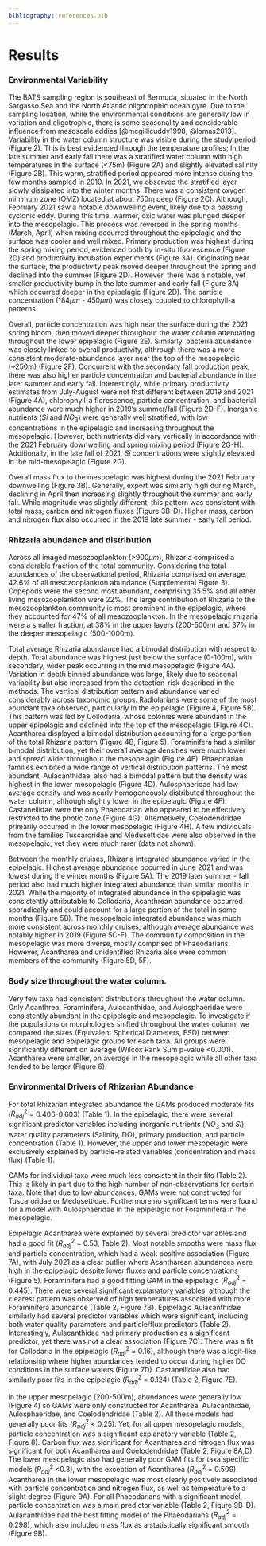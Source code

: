 ```yaml
---
bibliography: references.bib
---
```


# Results

### Environmental Variability

The BATS sampling region is southeast of Bermuda, situated in the North Sargasso Sea and the North Atlantic oligotrophic ocean gyre. Due to the sampling location, while the environmental conditions are generally low in variation and oligotrophic, there is some seasonality and considerable influence from mesoscale eddies [@mcgillicuddy1998; @lomas2013]. Variability in the water column structure was visible during the study period (Figure 2). This is best evidenced through the temperature profiles; In the late summer and early fall there was a stratified water column with high temperatures in the surface (\<75m) (Figure 2A) and slightly elevated salinity (Figure 2B). This warm, stratified period appeared more intense during the few months sampled in 2019. In 2021, we observed the stratified layer slowly dissipated into the winter months. There was a consistent oxygen minimum zone (OMZ) located at about 750m deep (Figure 2C). Although, February 2021 saw a notable downwelling event, likely due to a passing cyclonic eddy. During this time, warmer, oxic water was plunged deeper into the mesopelagic. This process was reversed in the spring months (March, April) when mixing occurred throughout the epipelagic and the surface was cooler and well mixed. Primary production was highest during the spring mixing period, evidenced both by in-situ fluorescence (Figure 2D) and productivity incubation experiments (Figure 3A). Originating near the surface, the productivity peak moved deeper throughout the spring and declined into the summer (Figure 2D). However, there was a notable, yet smaller productivity bump in the late summer and early fall (Figure 3A) which occurred deeper in the epipelagic (Figure 2D). The particle concentration (184$\mu m$ - 450$\mu m$) was closely coupled to chlorophyll-a patterns.

Overall, particle concentration was high near the surface during the 2021 spring bloom, then moved deeper throughout the water column attenuating throughout the lower epipelagic (Figure 2E). Similarly, bacteria abundance was closely linked to overall productivity, althrough there was a more consistent moderate-abundance layer near the top of the mesopelagic (\~250m) (Figure 2F). Concurrent with the secondary fall production peak, there was also higher particle concentration and bacterial abundance in the later summer and early fall. Interestingly, while primary productivity estimates from July-August were not that different between 2019 and 2021 (Figure 4A), chlorophyll-a florescence, particle concentration, and bacterial abundance were much higher in 2019's summer/fall (Figure 2D-F). Inorganic nutrients ($Si$ and $NO_3$) were generally well stratified, with low concentrations in the epipelagic and increasing throughout the mesopelagic. However, both nutrients did vary vertically in accordance with the 2021 February downwelling and spring mixing period (Figure 2G-H). Additionally, in the late fall of 2021, $Si$ concentrations were slightly elevated in the mid-mesopelagic (Figure 2G).

Overall mass flux to the mesopelagic was highest during the 2021 February downwelling (Figure 3B). Generally, export was similarly high during March, declining in April then increasing slightly throughout the summer and early fall. While magnitude was slightly different, this pattern was consistent with total mass, carbon and nitrogen fluxes (Figure 3B-D). Higher mass, carbon and nitrogen flux also occurred in the 2019 late summer - early fall period.


### Rhizaria abundance and distribution

Across all imaged mesozooplankton (\>900$\mu m$), Rhizaria comprised a considerable fraction of the total community. Considering the total abundances of the observational period, Rhizaria comprised on average, 42.6% of all mesozooplankton abundance (Supplemental Figure 3). Copepods were the second most abundant, comprising 35.5% and all other living mesozooplankton were 22%. The large contribution of Rhizaria to the mesozooplankton community is most prominent in the epipelagic, where they accounted for 47% of all mesozooplankton. In the mesopelagic rhizaria were a smaller fraction, at 38% in the upper layers (200-500m) and 37% in the deeper mesopelagic (500-1000m).

Total average Rhizaria abundance had a bimodal distribution with respect to depth. Total abundance was highest just below the surface (0-100m), with secondary, wider peak occurring in the mid mesopelagic (Figure 4A). Variation in depth binned abundance was large, likely due to seasonal variability but also increased from the detection-risk described in the methods. The vertical distribution pattern and abundance varied considerably across taxonomic groups. Radiolarians were some of the most abundant taxa observed, particularly in the epipelagic (Figure 4, Figure 5B). This pattern was led by Collodaria, whose colonies were abundant in the upper epipelagic and declined into the top of the mesopelagic (Figure 4C). Acantharea displayed a bimodal distribution accounting for a large portion of the total Rhizaria pattern (Figure 4B, Figure 5). Foraminifera had a similar bimodal distribution, yet their overall average densities were much lower and spread wider throughout the mesopelagic (Figure 4E). Phaeodarian families exhibited a wide range of vertical distribution patterns. The most abundant, Aulacanthidae, also had a bimodal pattern but the density was highest in the lower mesopelagic (Figure 4D). Aulosphaeridae had low average density and was nearly homogeneously distributed throughout the water column, although slightly lower in the epipelagic (Figure 4F). Castanellidae were the only Phaeodarian who appeared to be effectively restricted to the photic zone (Figure 4G). Alternatively, Coelodendridae primarily occurred in the lower mesopelagic (Figure 4H). A few individuals from the families Tuscaroridae and Medusettidae were also observed in the mesopelagic, yet they were much rarer (data not shown).

Between the monthly cruises, Rhizaria integrated abundance varied in the epipelagic. Highest average abundance occurred in June 2021 and was lowest during the winter months (Figure 5A). The 2019 later summer - fall period also had much higher integrated abundance than similar months in 2021. While the majority of integrated abundance in the epipelagic was consistently attributable to Collodaria, Acanthrean abundance occurred sporadically and could account for a large portion of the total in some months (Figure 5B). The mesopelagic integrated abundance was much more consistent across monthly cruises, although average abundance was notably higher in 2019 (Figure 5C-F). The community composition in the mesopelagic was more diverse, mostly comprised of Phaeodarians. However, Acantharea and unidentified Rhizaria also were common members of the community (Figure 5D, 5F).


### Body size throughout the water column.

Very few taxa had consistent distributions throughout the water column. Only Acanthrea, Foraminifera, Aulacanthidae, and Aulosphaeridae were consistently abundant in the epipelagic and mesopelagic. To investigate if the populations or morphologies shifted throughout the water column, we compared the sizes (Equivalent Spherical Diameters, ESD) between mesopelagic and epipelagic groups for each taxa. All groups were significantly different on average (Wilcox Rank Sum p-value <0.001). Acantharea were smaller, on average in the mesopelagic while all other taxa tended to be larger (Figure 6).

### Environmental Drivers of Rhizarian Abundance

For total Rhizarian integrated abundance the GAMs produced moderate fits ($R^2_{adj}$ = 0.406-0.603) (Table 1). In the epipelagic, there were several significant predictor variables including inorganic nutrients ($NO_3$ and $Si$), water quality parameters (Salinity, DO), primary production, and particle concentration (Table 1). However, the upper and lower mesopelagic were exclusively explained by particle-related variables (concentration and mass flux) (Table 1).

GAMs for individual taxa were much less consistent in their fits (Table 2). This is likely in part due to the high number of non-observations for certain taxa. Note that due to low abundances, GAMs were not constructed for Tuscaroridae or Medusettidae. Furthermore no significant terms were found for a model with Aulosphaeridae in the epipelagic nor Foraminifera in the mesopelagic.

Epipelagic Acantharea were explained by several predictor variables and had a good fit ($R^2_{adj}$ = 0.53, Table 2). Most notable smooths were mass flux and particle concentration, which had a weak positive association (Figure 7A), with July 2021 as a clear outlier where Acantharean abundances were high in the epipelagic despite lower fluxes and particle concentrations (Figure 5). Foraminifera had a good fitting GAM in the epipelagic ($R^2_{adj}$ = 0.445). There were several significant explanatory variables, although the clearest pattern was observed of high temperatures associated with more Foraminifera abundance (Table 2, Figure 7B). Epipelagic Aulacanthidae similarly had several predictor variables which were significant, including both water quality parameters and particle/flux predictors (Table 2). Interestingly, Aulacanthidae had primary production as a significant predictor, yet there was not a clear association (Figure 7C). There was a fit for Collodaria in the epipelagic ($R^2_{adj}$ = 0.16), although there was a logit-like relationship where higher abundances tended to occur during higher DO conditions in the surface waters (Figure 7D). Castanellidae also had similarly poor fits in the epipelagic ($R^2_{adj}$ = 0.124) (Table 2, Figure 7E).

In the upper mesopelagic (200-500m), abundances were generally low (Figure 4) so GAMs were only constructed for Acantharea, Aulacanthidae, Aulosphaeridae, and Coelodendridae (Table 2). All these models had generally poor fits ($R^2_{adj}$ \< 0.25). Yet, for all upper mesopelagic models, particle concentration was a significant explanatory variable (Table 2, Figure 8). Carbon flux was significant for Acantharea and nitrogen flux was significant for both Acantharea and Coelodendridae (Table 2, Figure 8A,D). The lower mesopelagic also had generally poor GAM fits for taxa specific models ($R^2_{adj}$ \<0.3), with the exception of Acantharea ($R^2_{adj}$ = 0.509). Acantharea in the lower mesopelagic was most clearly positively associated with particle concentration and nitrogen flux, as well as temperature to a slight degree (Figure 9A). For all Phaeodarians with a significant model, particle concentration was a main predictor variable (Table 2, Figure 9B-D). Aulacanthidae had the best fitting model of the Phaeodarians ($R^2_{adj}$ = 0.298), which also included mass flux as a statistically significant smooth (Figure 9B).




